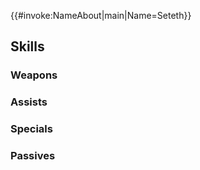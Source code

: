 {{#invoke:NameAbout|main|Name=Seteth}}{{HeroPage Tabs}}
{{Hero Infobox
|Name=Seteth
|Title=Seiros Adherent
|WeaponType=Blue Lance
|MoveType=Flying
|Origin=Fire Emblem: Three Houses
|Gender=Male
|actorEN=Mark P. Whitten
|actorJP=子安武人
|artist=大熊ゆうご
|randomStartTime=2020-11-19T07:00:00Z
|additionDate=October 19, 2020
|releaseDate=October 19, 2020
|poolDate=November 6, 2020
|poolRarities=3, 4
|cv1=12
|cv2=500200
|TagID=セテス
|InternalID=578
|Properties=
|description=Serves the Church of Seiros as Rhea's right hand. He is serious and stubborn with most, but dotes on his younger sister, Flayn. Appears in Fire Emblem: Three Houses.
}}
{{Stats Page
|Lv1HP=18|Lv1ATK=10|Lv1SPD=8|Lv1DEF=8|Lv1RES=7
|GRHP=60|GRATK=60|GRSPD=65|GRDEF=55|GRRES=40
}}
==Skills==
===Weapons===
{{Weapons Table
|weapon1=Iron Lance
|weapon1Default=1
|weapon1Unlock=1
|weapon2=Steel Lance
|weapon2Default=2
|weapon2Unlock=2
|weapon3=Silver Lance
|weapon3Default=4
|weapon3Unlock=3
|weapon4=Spear of Assal
|weapon4Default=5
|weapon4Unlock=5
}}
===Assists===
{{Assists Table
|assist1=Swap
|assist1Default=4
|assist1Unlock=3
}}
===Specials===
{{Specials Table}}
===Passives===
{{Passives Table
|passiveA1=Brazen Atk/Spd 1
|passiveA2=Brazen Atk/Spd 2
|passiveA3=Brazen Atk/Spd 3
|passiveA1Unlock=1
|passiveA2Unlock=2
|passiveA3Unlock=4
|passiveC1=Spur Atk 1
|passiveC2=Drive Atk 1
|passiveC3=Drive Atk 2
|passiveC1Unlock=3
|passiveC2Unlock=4
|passiveC3Unlock=5
}}
{{Heroes Navbox}}